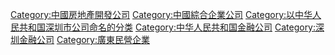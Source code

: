 [[Category:中國房地產開發公司|Category:中國房地產開發公司]]
[[Category:中國綜合企業公司|Category:中國綜合企業公司]]
[[Category:以中华人民共和国深圳市公司命名的分类|Category:以中华人民共和国深圳市公司命名的分类]]
[[Category:中华人民共和国金融公司|Category:中华人民共和国金融公司]]
[[Category:深圳金融公司|Category:深圳金融公司]]
[[Category:廣東民營企業|Category:廣東民營企業]]
